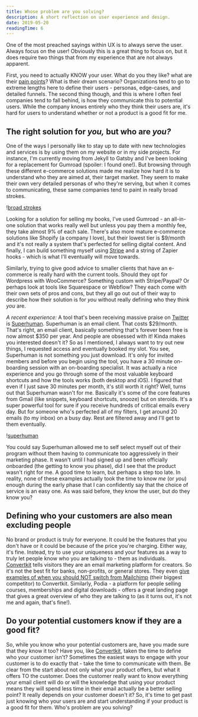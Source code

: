 ```yaml
---
title: Whose problem are you solving?
description: A short reflection on user experience and design.
date: 2019-05-20
readingTime: 6
---
```


One of the most preached sayings within UX is to always serve the user. Always focus on the user! Obviously this is a great thing to focus on, but it does require two things that from my experience that are not always apparent.

First, you need to actually KNOW your user. What do you they like? what are their <a href="/understanding-pain-dream-fix/">pain points</a>? What is their dream scenario? Organizations tend to go to extreme lengths here to define their users - personas, edge-cases, and detailed funnels. The second thing though, and this is where I often feel companies tend to fall behind, is how they communicate this to potential users. While the company knows entirely who they think their users are, it's hard for users to understand whether or not a product is a good fit for me.

## The right solution for *you,* but who are *you?*

One of the ways I personally like to stay up to date with new technologies and services is by using them on my website or in my side projects. For instance, I'm currently moving from Jekyll to Gatsby and I've been looking for a replacement for Gumroad (spoiler: I found one!). But browsing through these different e-commerce solutions made me realize how hard it is to understand who they are aimed at, their target market. They seem to make their own very detailed personas of who they're serving, but when it comes to communicating, these same companies tend to paint in really broad strokes.

!<a href="/images/articles/broad_strokes.png">broad strokes</a>

Looking for a solution for selling my books, I've used Gumroad - an all-in-one solution that works really well but unless you pay them a monthly fee, they take almost 9% of each sale. There's also more mature e-commerce solutions like Shopify (a company I love), but their lowest tier is $9/month and it's not really a system that's perfected for selling digital content. And finally, I can build something myself using <a href="https://stripe.com/docs/payments/checkout">Stripe</a> and a string of Zapier hooks - which is what I'll eventually will move towards.

Similarly, trying to give good advice to smaller clients that have an e-commerce is really hard with the current tools. Should they opt for Wordpress with WooCommerce? Something custom with Stripe/Paypal? Or perhaps look at tools like Squarespace or Webflow? They each come with their own sets of pros and cons, but they all go out out of their way to describe how their solution is for *you* without really defining who they think *you* are.

*A recent experience:* A tool that's been receiving massive praise on <a href="https://twitter.com/Superhuman">Twitter</a> is <a href="https://superhuman.com">Superhuman</a>. Superhuman is an email client. That costs $29/month. That's right, an email client, basically something that's forever been free is now almost $350 per year. And people are obsessed with it! Kinda makes you interested doesn't it? So as I mentioned, I always want to try out new things, I requested access and eventually booked my slot. You see, Superhuman is not something you just download. It's only for invited members and before you begin using the tool, you have a 30 minute on-boarding session with an on-boarding specialist. It was actually a nice experience and you go through some of the most valuable keyboard shortcuts and how the tools works (both desktop and iOS). I figured that even if I just save 30 minutes per month, it's still worth it right? Well, turns out that Superhuman wasn't for me. Basically it's some of the core features from Gmail (like snippets, keyboard shortcuts, snooze) but on steroids. It's a super powerful tool for sure if you receive hundreds of critical emails every day. But for someone who's perfected all of my filters, I get around 20 emails (to my inbox) on a busy day. Rest are filtered away and I'll get to them eventually.

!<a href="/images/articles/superhuman.png">superhuman</a>

You could say Superhuman allowed me to self select myself out of their program without them having to communicate too aggressively in their marketing phase. It wasn't until I had signed up and been officially onboarded (the getting to know you phase), did I see that the product wasn't right for me. A good time to learn, but perhaps a step too late. In reality, none of these examples actually took the time to know *me* (or *you*) enough during the early phase that I can confidently say that the choice of service is an easy one. As was said before, they know the user, but do they know you?

## Defining who your customers are also mean excluding people

No brand or product is truly for everyone. It could be the features that you don't have or it could be because of the price you're charging. Either way, it's fine. Instead, try to use your uniqueness and your features as a way to truly let people know who you are talking to - them as individuals. <a href="https://mbsy.co/convertkit/antonsten">Convertkit</a> tells visitors they are an email marketing platform for creators. So it's not  the best fit for banks, non-profits, or general stores. They even <a href="https://convertkit.com/5-reasons-switch-mailchimp-convertkit/">give examples of when you should NOT switch from Mailchimp</a> (their biggest competitor) to Convertkit. Similarly, Podia - a platform for people selling courses, memberships and digital downloads - offers a great landing page that gives a great overview of who they are talking to (as it turns out, it's not me and again, that's fine!).

## Do your potential customers know if they are a good fit?

So, while you know who your potential customers are, have you made sure that they know it too? Have you, like <a href="https://mbsy.co/convertkit/antonsten">Convertkit</a>, taken the time to define who your customer isn't? Sometimes the easiest ways to engage with your customer is to do exactly that - take the time to communicate with them. Be clear from the start about not only what your product offers, but what it offers TO the customer. Does the customer really want to know everything your email client will do or will the knowledge that using your product means they will spend less time in their email actually be a better selling point? It really depends on your customer doesn't it? So, it's time to get past just knowing who your users are and start understanding if your product is a good fit for them. Who's problem are you solving?